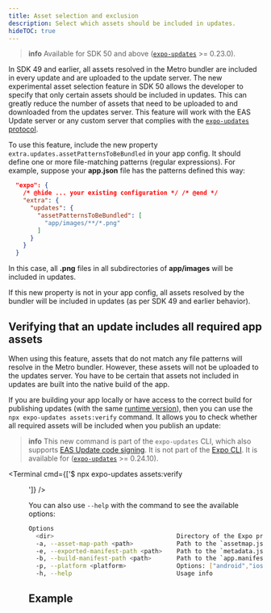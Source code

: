 ```yaml
---
title: Asset selection and exclusion
description: Select which assets should be included in updates.
hideTOC: true
---
```



> **info** Available for SDK 50 and above ([`expo-updates`](/versions/latest/sdk/updates/) >= 0.23.0).

In SDK 49 and earlier, all assets resolved in the Metro bundler are included in every update and are uploaded to the update server. The new experimental asset selection feature in SDK 50 allows the developer to specify that only certain assets should be included in updates. This can greatly reduce the number of assets that need to be uploaded to and downloaded from the updates server. This feature will work with the EAS Update server or any custom server that complies with the [`expo-updates` protocol](/technical-specs/expo-updates-1).

To use this feature, include the new property `extra.updates.assetPatternsToBeBundled` in your app config. It should define one or more file-matching patterns (regular expressions). For example, suppose your **app.json** file has the patterns defined this way:

```json app.json
  "expo": {
    /* @hide ... your existing configuration */ /* @end */
    "extra": {
      "updates": {
        "assetPatternsToBeBundled": [
          "app/images/**/*.png"
        ]
      }
    }
  }
```

In this case, all **.png** files in all subdirectories of **app/images** will be included in updates.

If this new property is not in your app config, all assets resolved by the bundler will be included in updates (as per SDK 49 and earlier behavior).

## Verifying that an update includes all required app assets

When using this feature, assets that do not match any file patterns will resolve in the Metro bundler. However, these assets will not be uploaded to the updates server. You have to be certain that assets not included in updates are built into the native build of the app.

If you are building your app locally or have access to the correct build for publishing updates (with the same [runtime version](/eas-update/runtime-versions/)), then you can use the `npx expo-updates assets:verify` command. It allows you to check whether all required assets will be included when you publish an update:

> **info** This new command is part of the `expo-updates` CLI, which also supports [EAS Update code signing](/eas-update/code-signing/). It is not part of the [Expo CLI](/more/expo-cli/). It is available for ([`expo-updates`](/versions/latest/sdk/updates/) >= 0.24.10).

<Terminal cmd={['$ npx expo-updates assets:verify <dir>']} />

You can also use `--help` with the command to see the available options:

```sh
Options
  <dir>                                  Directory of the Expo project. Default: Current working directory
  -a, --asset-map-path <path>            Path to the `assetmap.json` in an export produced by the command `npx expo export --dump-assetmap`
  -e, --exported-manifest-path <path>    Path to the `metadata.json` in an export produced by the command `npx expo export --dump-assetmap`
  -b, --build-manifest-path <path>       Path to the `app.manifest` file created by expo-updates in an Expo application build (either ios or android)
  -p, --platform <platform>              Options: ["android","ios"]
  -h, --help                             Usage info
```

## Example

<BoxLink
  title="Working example"
  description="See a working example on using asset selection, the assets:verify CLI command, and other EAS update features."
  Icon={GithubIcon}
  href="https://github.com/expo/UpdatesAPIDemo"
/>
